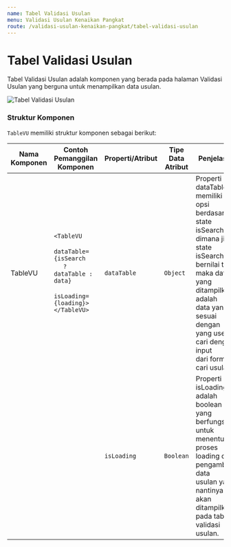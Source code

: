 ```yaml
---
name: Tabel Validasi Usulan
menu: Validasi Usulan Kenaikan Pangkat
route: /validasi-usulan-kenaikan-pangkat/tabel-validasi-usulan
---
```


# Tabel Validasi Usulan

Tabel Validasi Usulan adalah komponen yang berada
pada halaman Validasi Usulan yang berguna untuk menampilkan
data usulan.

![Tabel Validasi Usulan](../../src/img/validasi-usulan-kenaikan-pangkat/TabelUsulan.jpg)

### Struktur Komponen

`TableVU` memiliki struktur komponen sebagai berikut:

| Nama Komponen | Contoh Pemanggilan <br/> Komponen                                                                                                                                                            | Properti/Atribut | Tipe Data <br/> Atribut | Penjelasan                                                                                                                                                                                                                                                   |
| ------------- | -------------------------------------------------------------------------------------------------------------------------------------------------------------------------------------------- | ---------------- | ----------------------- | ------------------------------------------------------------------------------------------------------------------------------------------------------------------------------------------------------------------------------------------------------------ |
| TableVU       | `<TableVU` <br/> &nbsp;&nbsp;&nbsp;&nbsp; `dataTable={isSearch` <br/> &nbsp;&nbsp;&nbsp;&nbsp; `? dataTable : data}` <br/> &nbsp;&nbsp;&nbsp;&nbsp; `isLoading={loading}>`<br/> `</TableVU>` | `dataTable`      | `Object`                | Properti dataTable memiliki <br/> opsi berdasarkan <br/> state isSearch, dimana jika <br/> state isSearch bernilai true, <br/> maka data yang ditampilkan adalah <br/> data yang sesuai dengan <br/> yang user cari dengan input <br/> dari form cari usulan |
|               |                                                                                                                                                                                              | `isLoading`      | `Boolean`               | Properti isLoading adalah <br/> boolean yang berfungsi untuk menentukan <br/> proses loading dari pengambilan data <br/> usulan yang nantinya akan <br/> ditampilkan pada tabel validasi usulan.                                                             |
